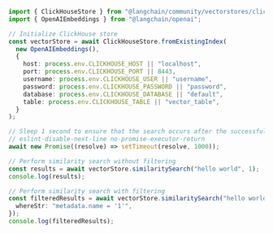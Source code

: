 ```typescript
import { ClickHouseStore } from "@langchain/community/vectorstores/clickhouse";
import { OpenAIEmbeddings } from "@langchain/openai";

// Initialize ClickHouse store
const vectorStore = await ClickHouseStore.fromExistingIndex(
  new OpenAIEmbeddings(),
  {
    host: process.env.CLICKHOUSE_HOST || "localhost",
    port: process.env.CLICKHOUSE_PORT || 8443,
    username: process.env.CLICKHOUSE_USER || "username",
    password: process.env.CLICKHOUSE_PASSWORD || "password",
    database: process.env.CLICKHOUSE_DATABASE || "default",
    table: process.env.CLICKHOUSE_TABLE || "vector_table",
  }
);

// Sleep 1 second to ensure that the search occurs after the successful insertion of data.
// eslint-disable-next-line no-promise-executor-return
await new Promise((resolve) => setTimeout(resolve, 1000));

// Perform similarity search without filtering
const results = await vectorStore.similaritySearch("hello world", 1);
console.log(results);

// Perform similarity search with filtering
const filteredResults = await vectorStore.similaritySearch("hello world", 1, {
  whereStr: "metadata.name = '1'",
});
console.log(filteredResults);
```
